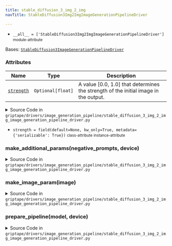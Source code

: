 ```yaml
---
title: stable_diffusion_3_img_2_img
navTitle: StableDiffusion3Img2ImgImageGenerationPipelineDriver

---
```


-   `__all__ = ['StableDiffusion3Img2ImgImageGenerationPipelineDriver']` <small>module-attribute</small>  <span id="griptape.drivers.image_generation_pipeline.stable_diffusion_3_img_2_img.__all__"></span> 

<span id="griptape.drivers.image_generation_pipeline.stable_diffusion_3_img_2_img.StableDiffusion3Img2ImgImageGenerationPipelineDriver"></span>

Bases:
 [`StableDiffusion3ImageGenerationPipelineDriver`](stable_diffusion_3.mdx#griptape.drivers.image_generation_pipeline.stable_diffusion_3.StableDiffusion3ImageGenerationPipelineDriver "StableDiffusion3ImageGenerationPipelineDriver (griptape.drivers.image_generation_pipeline.stable_diffusion_3.StableDiffusion3ImageGenerationPipelineDriver)")

### Attributes

| Name                                                                                                                                                                                                                                                                                                                                                                                                                                                                                                                   | Type              | Description                                                                               |
| ---------------------------------------------------------------------------------------------------------------------------------------------------------------------------------------------------------------------------------------------------------------------------------------------------------------------------------------------------------------------------------------------------------------------------------------------------------------------------------------------------------------------- | ----------------- | ----------------------------------------------------------------------------------------- |
| <a href="stable_diffusion_3_img_2_img.mdx#griptape.drivers.image_generation_pipeline.stable_diffusion_3_img_2_img.StableDiffusion3Img2ImgImageGenerationPipelineDriver.strength" title="strength = field(default=None, kw_only=True, metadata={'serializable': True})           class-attribute       instance-attribute    (griptape.drivers.image_generation_pipeline.stable_diffusion_3_img_2_img.StableDiffusion3Img2ImgImageGenerationPipelineDriver.strength)"><code class="language-python">strength</code></a> | `Optional[float]` | A value \[0.0, 1.0] that determines the strength of the initial image in the output.<br/> |

<details><summary>Source Code in <code>griptape&#47;drivers&#47;image_generation_pipeline&#47;stable_diffusion_3_img_2_img_image_generation_pipeline_driver.py</code></summary>

```python
@define
class StableDiffusion3Img2ImgImageGenerationPipelineDriver(StableDiffusion3ImageGenerationPipelineDriver):
    """Image generation model driver for Stable Diffusion 3 model image to image pipelines.

    For more information, see the HuggingFace documentation for the StableDiffusion3Img2ImgPipeline:
        https://github.com/huggingface/diffusers/blob/main/src/diffusers/pipelines/stable_diffusion_3/pipeline_stable_diffusion_3_img2img.py

    Attributes:
        strength: A value [0.0, 1.0] that determines the strength of the initial image in the output.
    """

    strength: Optional[float] = field(default=None, kw_only=True, metadata={"serializable": True})

    def prepare_pipeline(self, model: str, device: Optional[str]) -> Any:
        sd3_img2img_pipeline = import_optional_dependency(
            "diffusers.pipelines.stable_diffusion_3.pipeline_stable_diffusion_3_img2img"
        ).StableDiffusion3Img2ImgPipeline

        pipeline_params = {}
        if self.torch_dtype is not None:
            pipeline_params["torch_dtype"] = self.torch_dtype

        if self.drop_t5_encoder:
            pipeline_params["text_encoder_3"] = None
            pipeline_params["tokenizer_3"] = None

        # A model can be provided either as a path to a local file
        # or as a HuggingFace model repo name.
        if os.path.isfile(model):
            # If the model provided is a local file (not a directory),
            # we load it using the from_single_file method.
            pipeline = sd3_img2img_pipeline.from_single_file(model, **pipeline_params)
        else:
            # If the model is a local directory or hosted on HuggingFace,
            # we load it using the from_pretrained method.
            pipeline = sd3_img2img_pipeline.from_pretrained(model, **pipeline_params)

        if self.enable_model_cpu_offload:
            pipeline.enable_model_cpu_offload()

        # Move inference to particular device if requested.
        if device is not None:
            pipeline.to(device)

        return pipeline

    def make_image_param(self, image: Optional[Image]) -> Optional[dict[str, Image]]:
        if image is None:
            raise ValueError("Input image is required for image to image pipelines.")

        return {"image": image}

    def make_additional_params(self, negative_prompts: Optional[list[str]], device: Optional[str]) -> dict[str, Any]:
        additional_params = super().make_additional_params(negative_prompts, device)

        # Explicit height and width params are not supported, but
        # are instead inferred from input image.
        del additional_params["height"]
        del additional_params["width"]

        if self.strength is not None:
            additional_params["strength"] = self.strength

        return additional_params
```

</details>

-   `strength = field(default=None, kw_only=True, metadata={'serializable': True})` <small>class-attribute</small> <small>instance-attribute</small>  <span id="griptape.drivers.image_generation_pipeline.stable_diffusion_3_img_2_img.StableDiffusion3Img2ImgImageGenerationPipelineDriver.strength"></span> 

<span id="griptape.drivers.image_generation_pipeline.stable_diffusion_3_img_2_img.StableDiffusion3Img2ImgImageGenerationPipelineDriver.make_additional_params"></span>

### make_additional_params(negative_prompts, device)

<details><summary>Source Code in <code>griptape&#47;drivers&#47;image_generation_pipeline&#47;stable_diffusion_3_img_2_img_image_generation_pipeline_driver.py</code></summary>

```python
def make_additional_params(self, negative_prompts: Optional[list[str]], device: Optional[str]) -> dict[str, Any]:
    additional_params = super().make_additional_params(negative_prompts, device)

    # Explicit height and width params are not supported, but
    # are instead inferred from input image.
    del additional_params["height"]
    del additional_params["width"]

    if self.strength is not None:
        additional_params["strength"] = self.strength

    return additional_params
```

</details>

<span id="griptape.drivers.image_generation_pipeline.stable_diffusion_3_img_2_img.StableDiffusion3Img2ImgImageGenerationPipelineDriver.make_image_param"></span>

### make_image_param(image)

<details><summary>Source Code in <code>griptape&#47;drivers&#47;image_generation_pipeline&#47;stable_diffusion_3_img_2_img_image_generation_pipeline_driver.py</code></summary>

```python
def make_image_param(self, image: Optional[Image]) -> Optional[dict[str, Image]]:
    if image is None:
        raise ValueError("Input image is required for image to image pipelines.")

    return {"image": image}
```

</details>

<span id="griptape.drivers.image_generation_pipeline.stable_diffusion_3_img_2_img.StableDiffusion3Img2ImgImageGenerationPipelineDriver.prepare_pipeline"></span>

### prepare_pipeline(model, device)

<details><summary>Source Code in <code>griptape&#47;drivers&#47;image_generation_pipeline&#47;stable_diffusion_3_img_2_img_image_generation_pipeline_driver.py</code></summary>

```python
def prepare_pipeline(self, model: str, device: Optional[str]) -> Any:
    sd3_img2img_pipeline = import_optional_dependency(
        "diffusers.pipelines.stable_diffusion_3.pipeline_stable_diffusion_3_img2img"
    ).StableDiffusion3Img2ImgPipeline

    pipeline_params = {}
    if self.torch_dtype is not None:
        pipeline_params["torch_dtype"] = self.torch_dtype

    if self.drop_t5_encoder:
        pipeline_params["text_encoder_3"] = None
        pipeline_params["tokenizer_3"] = None

    # A model can be provided either as a path to a local file
    # or as a HuggingFace model repo name.
    if os.path.isfile(model):
        # If the model provided is a local file (not a directory),
        # we load it using the from_single_file method.
        pipeline = sd3_img2img_pipeline.from_single_file(model, **pipeline_params)
    else:
        # If the model is a local directory or hosted on HuggingFace,
        # we load it using the from_pretrained method.
        pipeline = sd3_img2img_pipeline.from_pretrained(model, **pipeline_params)

    if self.enable_model_cpu_offload:
        pipeline.enable_model_cpu_offload()

    # Move inference to particular device if requested.
    if device is not None:
        pipeline.to(device)

    return pipeline
```

</details>
